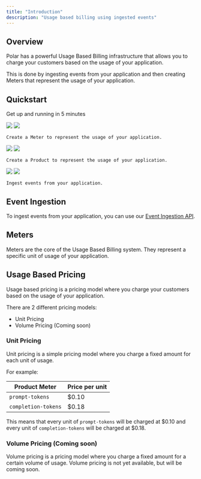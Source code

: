 ```yaml
---
title: "Introduction"
description: "Usage based billing using ingested events"
---
```


## Overview

Polar has a powerful Usage Based Billing infrastructure that allows you to charge your customers based on the usage of your application.

This is done by ingesting events from your application and then creating Meters that represent the usage of your application.

## Quickstart

Get up and running in 5 minutes

<Steps>
  <Step title="Create a Meter">
    <img className="block dark:hidden" src="/assets/features/meters/create.light.png" />
    <img className="hidden dark:block" src="/assets/features/meters/create.dark.png" />

    Create a Meter to represent the usage of your application.

  </Step>
  <Step title="Create a Product">
    <img className="block dark:hidden" src="/assets/features/products/create.light.png" />
    <img className="hidden dark:block" src="/assets/features/products/create.dark.png" />

    Create a Product to represent the usage of your application.

  </Step>
  <Step title="Ingest Events">
    <img className="block dark:hidden" src="/assets/features/meters/create.light.png" />
    <img className="hidden dark:block" src="/assets/features/meters/create.dark.png" />

    Ingest events from your application.

  </Step>
</Steps>

## Event Ingestion

To ingest events from your application, you can use our [Event Ingestion API](/api-reference/events/ingest).

## Meters

Meters are the core of the Usage Based Billing system. They represent a specific unit of usage of your application.

## Usage Based Pricing

Usage based pricing is a pricing model where you charge your customers based on the usage of your application.

There are 2 different pricing models:

- Unit Pricing
- Volume Pricing (Coming soon)

### Unit Pricing

Unit pricing is a simple pricing model where you charge a fixed amount for each unit of usage.

For example:

| Product Meter       | Price per unit |
| ------------------- | -------------- |
| `prompt-tokens`     | $0.10          |
| `completion-tokens` | $0.18          |

This means that every unit of `prompt-tokens` will be charged at $0.10 and every unit of `completion-tokens` will be charged at $0.18.

### Volume Pricing (Coming soon)

Volume pricing is a pricing model where you charge a fixed amount for a certain volume of usage. Volume pricing is not yet available, but will be coming soon.
